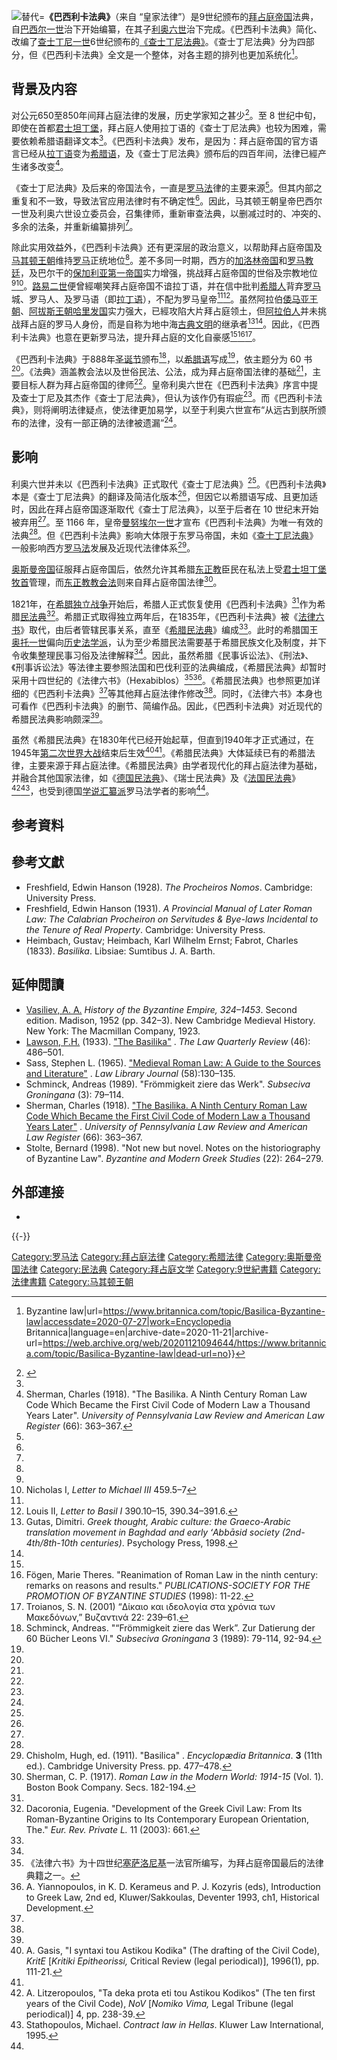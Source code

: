 [[File:Basil&leo.jpg|替代=]]'''《巴西利卡法典》'''（来自{{Lang-el|τὰ βασιλικά}} “皇家法律”）是9世纪颁布的[[拜占庭帝国|拜占庭帝国]]法典，自[[巴西尔一世|巴西尔一世]]治下开始编纂，在其子[[利奥六世_(拜占庭)|利奥六世]]治下完成。《巴西利卡法典》简化、改编了[[查士丁尼一世|查士丁尼一世]]6世纪颁布的[[民法大全|《查士丁尼法典》]]。《查士丁尼法典》分为四部分，但《巴西利卡法典》全文是一个整体，对各主题的排列也更加系统化<ref name=":0">{{Cite web|title=Basilica {{!}} Byzantine law|url=https://www.britannica.com/topic/Basilica-Byzantine-law|accessdate=2020-07-27|work=Encyclopedia Britannica|language=en|archive-date=2020-11-21|archive-url=https://web.archive.org/web/20201121094644/https://www.britannica.com/topic/Basilica-Byzantine-law|dead-url=no}}</ref>。

== 背景及内容 ==
对公元650至850年间拜占庭法律的发展，历史学家知之甚少<ref name=":3">{{Cite web|title=The “Cleansing of the Ancient Laws” under Basil I and Leo VI|url=https://www.cambridge.org/core/books/byzantine-legal-culture-and-the-roman-legal-tradition-8671056/cleansing-of-the-ancient-laws-under-basil-i-and-leo-vi/0F03BA8BAF8AFBD2973BBE743B7DB459|accessdate=2020-07-28|date=2017/02|last=Chitwood|first=Zachary|work=Byzantine Legal Culture and the Roman Legal Tradition, 867–1056|language=en|archive-date=2018-06-15|archive-url=https://web.archive.org/web/20180615165844/https://www.cambridge.org/core/books/byzantine-legal-culture-and-the-roman-legal-tradition-8671056/cleansing-of-the-ancient-laws-under-basil-i-and-leo-vi/0F03BA8BAF8AFBD2973BBE743B7DB459|dead-url=no}}</ref>。至 8 世纪中旬，即使在首都[[君士坦丁堡|君士坦丁堡]]，拜占庭人使用拉丁语的《查士丁尼法典》也较为困难，需要依赖希腊语翻译文本<ref name=":3" />。《巴西利卡法典》发布，是因为：拜占庭帝国的官方语言已经从[[拉丁语|拉丁语]]变为[[希腊语|希腊语]]，及《查士丁尼法典》颁布后的四百年间，法律已經产生诸多改变<ref name=":1">Sherman, Charles (1918). "The Basilika. A Ninth Century Roman Law Code Which Became the First Civil Code of Modern Law a Thousand Years Later". ''University of Pennsylvania Law Review and American Law Register'' (66): 363–367.</ref>。

《查士丁尼法典》及后来的帝国法令，一直是[[罗马法|罗马法]]律的主要来源<ref name=":0" />。但其内部之重复和不一致，导致法官应用法律时有不确定性<ref name=":0" />。因此，马其顿王朝皇帝巴西尔一世及利奥六世设立委员会，召集律师，重新审查法典，以删减过时的、冲突的、多余的法条，并重新编纂排列<ref name=":0" />。

除此实用效益外，《巴西利卡法典》还有更深层的政治意义，以帮助拜占庭帝国及[[马其顿王朝|马其顿王朝]]维持[[羅馬帝國|罗马]]正统地位<ref name=":3" />。差不多同一时期，西方的[[加洛林帝国|加洛林帝国]]和[[羅馬教廷|罗马教廷]]，及巴尔干的[[保加利亚第一帝国|保加利亚第一帝国]]实力增强，挑战拜占庭帝国的世俗及宗教地位<ref name=":3" /><ref>Nicholas I, ''Letter to Michael III'' 459.5–7</ref>。[[路易二世_(意大利)|路易二世]]便曾經嘲笑拜占庭帝国不谙拉丁语，并在信中批判[[希臘人|希腊人]]背弃[[罗马|罗马]]城、罗马人、及罗马语（即[[拉丁语|拉丁语]]），不配为罗马皇帝<ref name=":3" /><ref>Louis II, ''Letter to Basil I'' 390.10–15, 390.34–391.6.</ref>。虽然阿拉伯[[阿拉伯人|倭马亚王朝]]、[[阿拉伯人|阿拔斯王朝哈里发国]]实力强大，已經攻陷大片拜占庭领土，但[[阿拉伯人|阿拉伯人]]并未挑战拜占庭的罗马人身份，而是自称为地中海[[古典时代|古典文明]]的继承者<ref>Gutas, Dimitri. ''Greek thought, Arabic culture: the Graeco-Arabic translation movement in Baghdad and early ʻAbbāsid society (2nd-4th/8th-10th centuries)''. Psychology Press, 1998.</ref><ref name=":3" />。因此，《巴西利卡法典》也意在更新罗马法，提升拜占庭的文化自豪感<ref name=":3" /><ref>Fögen, Marie Theres. "Reanimation of Roman Law in the ninth century: remarks on reasons and results." ''PUBLICATIONS-SOCIETY FOR THE PROMOTION OF BYZANTINE STUDIES'' (1998): 11-22.</ref><ref>Trοianos, S. N. (2001) “Δίκαιο και ιδεολογία στα χρόνια των Μακεδόνων,” Βυζαντινά 22: 239–61. </ref>。

《巴西利卡法典》于888年[[圣诞节|圣诞节]]颁布<ref>Schminck, Andreas. "“Frömmigkeit ziere das Werk”. Zur Datierung der 60 Bücher Leons VI." ''Subseciva Groningana'' 3 (1989): 79-114, 92-94.</ref>，以[[希腊语|希腊语]]写成<ref name=":1" />，依主题分为 60 书<ref name=":3" />。《法典》涵盖教会法以及世俗民法、公法，成为拜占庭帝国法律的基础<ref name=":0" />，主要目标人群为拜占庭帝国的律师<ref name=":1" />。皇帝利奥六世在《巴西利卡法典》序言中提及查士丁尼及其杰作《查士丁尼法典》，但认为该作仍有瑕疵<ref name=":3" />。而《巴西利卡法典》，则将阐明法律疑点，使法律更加易学，以至于利奥六世宣布“从远古到朕所颁布的法律，没有一部正确的法律被遗漏”<ref name=":3" />。

== 影响 ==
利奥六世并未以《巴西利卡法典》正式取代《查士丁尼法典》<ref name=":1" />。《巴西利卡法典》本是《查士丁尼法典》的翻译及简洁化版本<ref name=":3" />，但因它以希腊语写成、且更加适时，因此在拜占庭帝国逐渐取代《查士丁尼法典》，以至于后者在 10 世纪末开始被弃用<ref name=":1" />。至 1166 年，皇帝[[曼努埃爾一世_(拜占庭)|曼努埃尔一世]]才宣布《巴西利卡法典》为唯一有效的法典<ref name=":3" />。但《巴西利卡法典》影响大体限于东罗马帝国，未如《[[民法大全|查士丁尼法典]]》一般影响西方[[罗马法|罗马法]]发展及近现代法律体系<ref>Chisholm, Hugh, ed. (1911). "Basilica" . ''Encyclopædia Britannica''. '''3''' (11th ed.). Cambridge University Press. pp. 477–478.</ref>。

[[奥斯曼帝国|奥斯曼帝国]]征服拜占庭帝国后，依然允许其希腊[[正教會|东正教]]臣民在私法上受[[君士坦丁堡普世牧首|君士坦丁堡牧首]]管理，而[[东正教教会法|东正教教会法]]则来自拜占庭帝国法律<ref name=":2">Sherman, C. P. (1917). ''Roman Law in the Modern World: 1914-15'' (Vol. 1). Boston Book Company. Secs. 182-194.</ref>。

1821年，在[[希腊独立战争|希腊独立战争]]开始后，希腊人正式恢复使用《巴西利卡法典》<ref name=":2" />作为希腊[[民法典|民法典]]<ref name=":4">Dacoronia, Eugenia. "Development of the Greek Civil Law: From Its Roman-Byzantine Origins to Its Contemporary European Orientation, The." ''Eur. Rev. Private L.'' 11 (2003): 661.</ref>。希腊正式取得独立两年后，在1835年，《巴西利卡法典》被《[[希腊民法典|法律六书]]》取代，由后者管辖民事关系，直至《[[希腊民法典|希腊民法典]]》编成<ref name=":4" />。此时的希腊国王[[奥托一世_(希腊)|奥托一世]]偏向[[历史法学派|历史法学派]]，认为至少希腊民法需要基于希腊民族文化及制度，并下令收集整理民事习俗及法律解释<ref name=":4" />。因此，虽然希腊《民事诉讼法》、《刑法》、《刑事诉讼法》等法律主要参照法国和巴伐利亚的法典编成，《希腊民法典》却暂时采用十四世纪的《法律六书》（Hexabiblos）<ref>《法律六书》为十四世纪[[塞萨洛尼基|塞萨洛尼基]]一法官所编写，为拜占庭帝国最后的法律典籍之一。</ref><ref>A. Yiannopoulos, in K. D. Kerameus and P. J. Kozyris (eds), Introduction to Greek Law, 2nd ed, Kluwer/Sakkoulas, Deventer 1993, ch1, Historical Development.</ref>。《希腊民法典》也参照更加详细的《巴西利卡法典》<ref name=":2" />等其他拜占庭法律作修改<ref name=":4" />。同时，《法律六书》本身也可看作《巴西利卡法典》的删节、简编作品。因此，《巴西利卡法典》对近现代的希腊民法典影响颇深<ref name=":2" />。

虽然《希腊民法典》在1830年代已经开始起草，但直到1940年才正式通过，在1945年[[第二次世界大战|第二次世界大战]]结束后生效<ref>A. Gasis, "I syntaxi tou Astikou Kodika" (The drafting of the Civil Code), ''KritE'' [''Kritiki Epitheorissi,'' Critical Review (legal periodical)], 1996(1), pp. 111-21.</ref><ref name=":4" />。《希腊民法典》大体延续已有的希腊法律，主要来源于拜占庭法律。《希腊民法典》由学者现代化的拜占庭法律为基础，并融合其他国家法律，如《[[德国民法典|德国民法典]]》、《瑞士民法典》及《[[法国民法典|法国民法典]]》<ref>A. Litzeropoulos, "Ta deka prota eti tou Astikou Kodikos" (The ten first years of the Civil Code), ''NoV'' [''Nomiko Vima,''  Legal Tribune (legal periodical)] 4, pp. 238-39.</ref><ref>Stathopoulos, Michael. ''Contract law in Hellas''. Kluwer Law International, 1995.</ref>，也受到德国[[潘德克顿学派|学说汇纂派]]罗马法学者的影响<ref name=":4" />。

== 参考資料 ==
{{Reflist|2}}

==參考文獻==
{{refbegin|2}}
*Freshfield, Edwin Hanson (1928). ''The Procheiros Nomos''. Cambridge: University Press.
*Freshfield, Edwin Hanson (1931). ''A Provincial Manual of Later Roman Law: The Calabrian Procheiron on Servitudes & Bye-laws Incidental to the Tenure of Real Property''. Cambridge: University Press.
*Heimbach, Gustav; Heimbach, Karl Wilhelm Ernst; Fabrot, Charles (1833). ''Basilika''. Libsiae: Sumtibus J. A. Barth.
{{refend}}

==延伸閲讀==
{{refbegin|2}}
* [[Alexander_Vasiliev_(historian)|Vasiliev, A. A.]] ''History of the Byzantine Empire, 324–1453''. Second edition. Madison, 1952 (pp. 342–3). New Cambridge Medieval History. New York: The Macmillan Company, 1923.
*[[Frederick_Henry_Lawson|Lawson, F.H.]] (1933). [http://heinonline.org/HOL/Page?handle=hein.journals/qr46div=38g_sent=collection=journals "The Basilika"]{{subscription required}} {{Wayback|url=http://heinonline.org/HOL/Page?handle=hein.journals%2Fqr46div%3D38g_sent%3Dcollection%3Djournals |date=20220202071442 }}. ''The Law Quarterly Review'' (46): 486–501.
*Sass, Stephen L. (1965). [http://heinonline.org/HOL/Page?handle=hein.journals/llj58&div=23&g_sent=1&collection=journals "Medieval Roman Law: A Guide to the Sources and Literature"] {{Wayback|url=http://heinonline.org/HOL/Page?handle=hein.journals%2Fllj58&div=23&g_sent=1&collection=journals |date=20220203021709 }}. ''Law Library Journal'' (58):130–135.
*Schminck, Andreas (1989). "Frömmigkeit ziere das Werk". ''Subseciva Groningana'' (3): 79–114.
*Sherman, Charles (1918). [https://www.jstor.org/stable/3314161 "The Basilika. A Ninth Century Roman Law Code Which Became the First Civil Code of Modern Law a Thousand Years Later"] {{Wayback|url=https://www.jstor.org/stable/3314161 |date=20220202071438 }}. ''University of Pennsylvania Law Review and American Law Register'' (66): 363–367.
*Stolte, Bernard (1998). "Not new but novel. Notes on the historiography of Byzantine Law". ''Byzantine and Modern Greek Studies'' (22): 264–279.
{{refend}}

==外部連接==
* {{Cite EB1911|wstitle=Basilica (code of law)|display=Basilica|volume=3|pages=477–478}}
{{-}}
{{拜占庭帝国主题|state=collapsed}}

[[Category:罗马法|Category:罗马法]]
[[Category:拜占庭法律|Category:拜占庭法律]]
[[Category:希腊法律|Category:希腊法律]]
[[Category:奥斯曼帝国法律|Category:奥斯曼帝国法律]]
[[Category:民法典|Category:民法典]]
[[Category:拜占庭文学|Category:拜占庭文学]]
[[Category:9世紀書籍|Category:9世紀書籍]]
[[Category:法律書籍|Category:法律書籍]]
[[Category:马其顿王朝|Category:马其顿王朝]]
